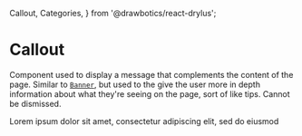   Callout,
  Categories,
} from '@drawbotics/react-drylus';



# Callout
Component used to display a message that complements the content of the page. Similar to [`Banner`](/components/callout), but used to the give the user more in depth information about what they're seeing on the page, sort of like tips. Cannot be dismissed.

<Playground component={Callout}>
  <Callout category={Categories.SUCCESS}>
    Lorem ipsum dolor sit amet, consectetur adipiscing elit, sed do eiusmod
  </Callout>
</Playground>
